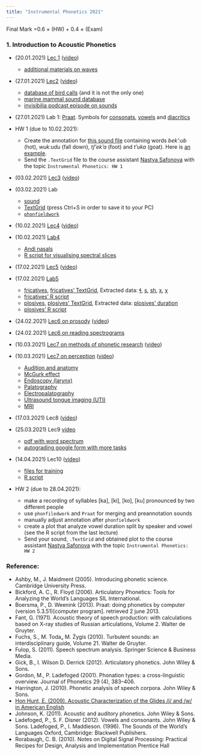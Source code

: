 ```yaml
---
title: "Instrumental Phonetics 2021"
---
```


Final Mark =0.6 $\times$ (HW) + 0.4 $\times$ (Exam)

### 1. Introduction to Acoustic Phonetics

* (20.01.2021)	[Lec 1](https://github.com/agricolamz/2021_HSE_m_Instrumental_phonetics/raw/master/docs/lec%201/21.01.16_Acoustic_Phonetics_lec_1.pdf) ([video](https://youtu.be/AD2KYpXlo4A))
    * [additional materials on waves](https://pudding.cool/2018/02/waveforms/) 
* (27.01.2021) [Lec2](https://github.com/agricolamz/2021_HSE_m_Instrumental_phonetics/raw/master/docs/2021.01.27_bioacoustics.pdf) ([video](https://youtu.be/NoZxQiu1fzs))
    * [database of bird calls](https://www.xeno-canto.org/) (and it is not the only one)
    * [marine mammal sound database](https://cis.whoi.edu/science/B/whalesounds/index.cfm)
    * [invisibilia podcast episode on sounds](https://www.npr.orgo/2020/03/25/821648089/the-last-sound)
* (27.01.2021)	Lab 1: [Praat](http://www.fon.hum.uva.nl/praat/). Symbols for [consonats](http://www.fon.hum.uva.nl/praat/manual/Phonetic_symbols__consonants_1.png), [vowels](http://www.fon.hum.uva.nl/praat/manual/Phonetic_symbols__vowels_1.png) and [diacritics](http://www.fon.hum.uva.nl/praat/manual/Phonetic_symbols__diacritics.html)
* HW 1 (due to 10.02.2021): 
    * Create the  annotation for [this sound file](https://github.com/agricolamz/2018_m_Instrumental_Phonetics/blob/master/docs/materials/andi_plosives.wav?raw=true) containing words *bek':ub* (hot), *wuk:udu* (fall down), *tʃ'ek'a* (foot) and *t'uka* (goat). Here is [an example](https://raw.githubusercontent.com/agricolamz/2018_m_Instrumental_Phonetics/master/docs/hw1.png).
    * Send the `.TextGrid` file to the course assistant [Nastya Safonova](mailto:nastya-saff@yandex.ru) with the topic `Instrumental Phonetics: HW 1`
* (03.02.2021) [Lec3](https://github.com/agricolamz/2021_HSE_m_Instrumental_phonetics/raw/master/docs/18.02.10_Vowels.pdf) ([video](https://youtu.be/zdTIzDHnwQo))
* (03.02.2021) Lab
    * [sound](https://goo.gl/IzpUyo)
    * [TextGrid](https://goo.gl/4tGthZ) (press Ctrl+S in order to save it to your PC)
    * [`phonfieldwork`](https://docs.ropensci.org/phonfieldwork/)

* (10.02.2021) [Lec4](https://github.com/agricolamz/2021_HSE_m_Instrumental_phonetics/raw/master/docs/lec%203/2020.03.06_Sonorants.pdf) ([video](https://youtu.be/Ff7c8SUOxws))
* (10.02.2021) [Lab4](https://github.com/agricolamz/2021_HSE_m_Instrumental_phonetics/raw/master/docs/18.02.17_Sonorants_sem_3.pdf)
    * [Andi nasals](https://goo.gl/5D9DNR)
    * [R script for visualising spectral slices](https://github.com/agricolamz/2021_HSE_m_Instrumental_phonetics/raw/master/scripts/visualise_spectral_slices.R)

* (17.02.2021) [Lec5](https://github.com/agricolamz/2021_HSE_m_Instrumental_phonetics/raw/master/docs/20.03.12_Obstruents_lec_4.pdf) ([video](https://youtu.be/89gC40Azv7g))
* (17.02.2021) [Lab5](https://github.com/agricolamz/2021_HSE_m_Instrumental_phonetics/raw/master/docs/18.02.24_Obstruents_sem_4.pdf)
    * [fricatives](https://goo.gl/hvdviI), [fricatives' TextGrid](https://goo.gl/pza6tx), Extracted data: [ɬ](https://goo.gl/wo3QZN), [s](https://goo.gl/eNZQKa), [sh](https://goo.gl/NgeVSX), [x](https://goo.gl/oDYvbJ), [χ](https://goo.gl/vZQfZG) 
    * [fricatives' R script](https://goo.gl/SdGlZr)
    * [plosives](https://goo.gl/PZA8WY), [plosives' TextGrid](https://goo.gl/1ZFtJt), Extracted data: [plosives' duration](https://goo.gl/NExChs)
    * [plosives' R script](https://gist.githubusercontent.com/agricolamz/c4c5e6dfd5cfcd8052e5f03db7b12f64/raw/54248887fef342aad90db42f5439456dda5f1d88/CD_VOT.R)

* (24.02.2021) [Lec6 on prosody](https://github.com/agricolamz/2021_HSE_m_Instrumental_phonetics/raw/master/docs/2021_prosody.pdf) ([video](https://youtu.be/jQwZ7KcmIzE))
* (24.02.2021) [Lec6 on reading spectrograms](https://github.com/agricolamz/2021_HSE_m_Instrumental_phonetics/raw/master/docs/2021_reading_spectrorgams.pdf)

* (10.03.2021) [Lec7 on methods of phonetic research](https://github.com/agricolamz/2021_HSE_m_Instrumental_phonetics/raw/master/docs/2021_methods.pdf) ([video](https://youtu.be/eUmfhdsOhws))
* (10.03.2021) [Lec7 on perception](https://github.com/agricolamz/2021_HSE_m_Instrumental_phonetics/raw/master/docs/2021_perception.pdf) ([video](https://youtu.be/eUmfhdsOhws))
    * [Audition and anatomy](https://www.youtube.com/watch?v=PeTriGTENoc)
    * [McGurk effect](https://www.youtube.com/watch?v=kzo45hWXRWU)
    * [Endoscopy (larynx)](https://youtu.be/-1Fv7IPmJo4?t=18)
    * [Palatography](https://youtu.be/8Sh5hFnIuS4)
    * [Electropalatography](https://youtu.be/1w90b2xY9f8)
    * [Ultrasound tongue imaging (UTI)](https://youtu.be/b9URTdEe_Ko)
    * [MRI](https://youtu.be/2t_UpKuSB8A)

* (17.03.2021) Lec8 ([video](https://youtu.be/n71fZxyiA2E))

* (25.03.2021) Lec9 [video](https://youtu.be/JsMrWUU7vo0)
    * [pdf with word spectrum](https://github.com/agricolamz/2021_HSE_m_Instrumental_phonetics/raw/master/docs/spectrum_reading_training.pdf)
    * [autograding google form with more tasks](https://docs.google.com/forms/d/e/1FAIpQLSfAfqyMxVx4S3iTZNEBMZHXhw1uiZb_ieyyA9bjK9TRGzCb8g/viewform)

* (14.04.2021) Lec10 ([video](https://youtu.be/Gg5GhqnL3OU))
    * [files for training](https://github.com/agricolamz/2021_HSE_m_Instrumental_phonetics/raw/master/docs/phonfieldwork_training.zip)
    * [R script](https://github.com/agricolamz/2021_HSE_m_Instrumental_phonetics/raw/master/docs/phonfieldwork_training.R)

* HW 2 (due to 28.04.2021):
    * make a recording of syllables [ka], [ki], [ko], [ku] pronounced by two different people
    * use `phonfiledwork` and `Praat` for merging and preannotation sounds
    * manually adjust annotation after `phonfieldwork`
    * create a plot that analyze vowel duration split by speaker and vowel (see the R script from the last lecture)
    * Send your sound, `.TextGrid` and obtained plot to the course assistant [Nastya Safonova](mailto:nastya-saff@yandex.ru) with the topic `Instrumental Phonetics: HW 2`


### Reference:

* Ashby, M., J. Maidment (2005). Introducing phonetic science. Cambridge University Press.
* Bickford, A. C., R. Floyd (2006). Articulatory Phonetics: Tools for Analyzing the World’s Languages SIL International. 
* Boersma,  P.,  D.  Weenink  (2013). Praat:    doing  phonetics  by  computer  (version 5.3.51)[computer program]. retrieved 2 june 2013.
* Fant, G. (1971). Acoustic theory of speech production:  with calculations based on X-ray studies of Russian articulations, Volume 2.  Walter de Gruyter.
* Fuchs, S., M. Toda„ M. Żygis (2010). Turbulent sounds:  an interdisciplinary guide, Volume 21.  Walter de Gruyter.
* Fulop, S. (2011). Speech spectrum analysis.  Springer Science & Business Media.
* Gick, B., I. Wilson D. Derrick (2012). Articulatory phonetics. John Wiley & Sons.
* Gordon, M., P. Ladefoged (2001).  Phonation types: a cross-linguistic overview. Journal of Phonetics 29 (4), 383–406.
* Harrington, J. (2010). Phonetic analysis of speech corpora. John Wiley & Sons.
* [Hon Hunt, E. (2009). Acoustic Characterization of the Glides /j/ and /w/ in American English](https://dspace.mit.edu/bitstream/handle/1721.1/52797/547382338-MIT.pdf;sequence=2)
* Johnson, K. (2011). Acoustic and auditory phonetics. John Wiley & Sons.
* Ladefoged, P., S. F. Disner (2012). Vowels and consonants. John Wiley & Sons.
Ladefoged, P., I. Maddieson. (1996). The Sounds of the World’s Languages Oxford, Cambridge: Blackwell Publishers.
* Rorabaugh, C. B. (2010). Notes on Digital Signal Processing: Practical Recipes for Design, Analysis and Implementation Prentice Hall